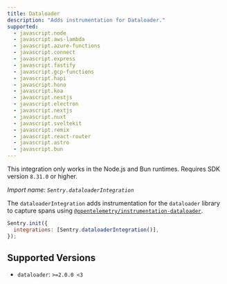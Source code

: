 ```yaml
---
title: Dataloader
description: "Adds instrumentation for Dataloader."
supported:
  - javascript.node
  - javascript.aws-lambda
  - javascript.azure-functions
  - javascript.connect
  - javascript.express
  - javascript.fastify
  - javascript.gcp-functions
  - javascript.hapi
  - javascript.hono
  - javascript.koa
  - javascript.nestjs
  - javascript.electron
  - javascript.nextjs
  - javascript.nuxt
  - javascript.sveltekit
  - javascript.remix
  - javascript.react-router
  - javascript.astro
  - javascript.bun
---
```


<Alert>

This integration only works in the Node.js and Bun runtimes. Requires SDK version `8.31.0` or higher.

</Alert>

_Import name: `Sentry.dataloaderIntegration`_

The `dataloaderIntegration` adds instrumentation for the `dataloader` library to capture spans using [`@opentelemetry/instrumentation-dataloader`](https://www.npmjs.com/package/@opentelemetry/instrumentation-dataloader).

```javascript
Sentry.init({
  integrations: [Sentry.dataloaderIntegration()],
});
```

## Supported Versions

- `dataloader`: `>=2.0.0 <3`
